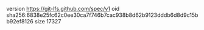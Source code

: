 version https://git-lfs.github.com/spec/v1
oid sha256:6838e25fc62c0ee30ca7f746b7cac938b8d62b9123dddb6d8d9c15bb92ef8126
size 17327

